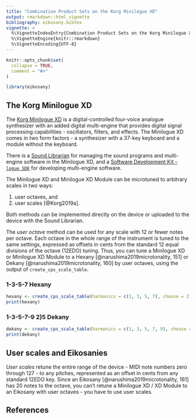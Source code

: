 ```yaml
---
title: "Combination Product Sets on the Korg Minilogue XD"
output: rmarkdown::html_vignette
bibliography: eikosany.bibtex
vignette: >
  %\VignetteIndexEntry{Combination Product Sets on the Korg Minilogue XD}
  %\VignetteEngine{knitr::rmarkdown}
  %\VignetteEncoding{UTF-8}
---
```


```r
knitr::opts_chunk$set(
  collapse = TRUE,
  comment = "#>"
)
```

```r
library(eikosany)
```

## The Korg Minilogue XD
The [Korg Minilogue
XD](https://www.korg.com/us/products/synthesizers/minilogue_xd/)
is a digital-controlled four-voice analogue synthesizer with an added digital
multi-engine that provides digital signal processing capabilities -
oscillators, filters, and effects. The Minilogue XD comes in two form
factors - a synthesizer with a 37-key keyboard and a module without the
keyboard.

There is a [Sound
Librarian](https://www.korg.com/us/products/synthesizers/minilogue_xd/librarian_contents.php)
for managing the sound programs and multi-engine software in the Minilogue
XD, and a [Software Development Kit - `logue
SDK`](https://www.korg.com/us/products/synthesizers/minilogue_xd/sdk.php)
for developing multi-engine software.

The Minilogue XD and Minilogue XD Module can be microtuned to arbitrary
scales in two ways:

1. user octaves, and
2. user scales [@Korg2019a].

Both methods can be implemented directly on the device or uploaded to the
device with the Sound Librarian.

The *user octave* method can be used for any scale with 12 or fewer notes per
octave. Each octave in the whole range of the instrument is tuned to the same
settings, expressed as offsets in cents from the standard 12 equal divisions
of the octave (12EDO) tuning. Thus, you can tune a Minilogue XD or Minilogue
XD Module to a Hexany [@narushima2019microtonality, 151] or Dekany
[@narushima2019microtonality, 160] by user octaves, using the output of
`create_cps_scale_table`.

### 1-3-5-7 Hexany
```r
hexany <- create_cps_scale_table(harmonics = c(1, 3, 5, 7), choose = 2)
print(hexany)

```

### 1-3-5-7-9 2)5 Dekany
```r
dekany <- create_cps_scale_table(harmonics = c(1, 3, 5, 7, 9), choose = 2)
print(dekany)

```


## User scales and Eikosanies
*User scales* retune the entire range of the device - MIDI note numbers zero
through 127 - to any pitches, represented as an offset in cents from any
standard 12EDO key. Since an Eikosany [@narushima2019microtonality, 161]
has 20 notes to the octave, you can't retune a Minilogue XD / XD Module to
an Eikosany with user octaves - you have to use user scales.

## References
